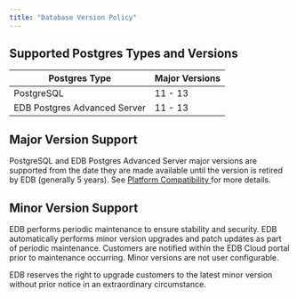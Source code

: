 ```yaml
---
title: "Database Version Policy"
---
```


## Supported Postgres Types and Versions


| **Postgres Type**  | **Major Versions**  | 
| ----- | ------------------------- |
| PostgreSQL  | 11 - 13  |
| EDB Postgres Advanced Server  | 11 - 13  |


## Major Version Support

PostgreSQL and EDB Postgres Advanced Server major versions are supported from the date they are made available until the version is retired by EDB (generally 5 years). See [Platform Compatibility ](https://www.enterprisedb.com/product-compatibility#epas) for more details.



## Minor Version Support

EDB performs periodic maintenance to ensure stability and security. EDB automatically performs minor version upgrades and patch updates as part of periodic maintenance. Customers are notified within the EDB Cloud portal prior to maintenance occurring. Minor versions are not user configurable. 

EDB reserves the right to upgrade customers to the latest minor version without prior notice in an extraordinary circumstance.

